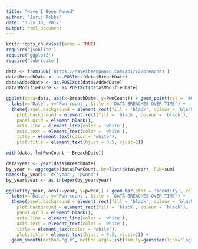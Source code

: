 ```yaml
---
title: "Have I Been Pwned"
author: "Jurij Robba"
date: "July 30, 2017"
output: html_document
---
```


```r
knitr::opts_chunk$set(echo = TRUE)
require('jsonlite')
require('ggplot2')
require('lubridate')
```

```r

data <- fromJSON('https://haveibeenpwned.com/api/v2/breaches')
data$BreachDate <- as.POSIXct(data$BreachDate)
data$AddedDate <- as.POSIXct(data$AddedDate)
data$ModifiedDate <- as.POSIXct(data$ModifiedDate)
```

```r

ggplot(data=data, aes(x=BreachDate, y=PwnCount)) + geom_point(col = '#02B3E9', alpha = I(0.5), size=5) +
  labs(x='Date', y='Pwn count', title = 'DATA BREACHES OVER TIME') +
  theme(panel.background = element_rect(fill = 'black', colour = 'black'),
    plot.background = element_rect(fill = 'black', colour = 'black'),
    panel.grid = element_blank(),
    axis.line = element_line(color = 'white'),
    axis.text = element_text(color = 'white'),
    title = element_text(color = 'white'),
    plot.title = element_text(hjust = 0.5, vjust=2))

with(data, lm(PwnCount ~ BreachDate))

```


```r

data$year <- year(data$BreachDate)
by_year <- aggregate(data$PwnCount, by=list(data$year), FUN=sum)
names(by_year)<- c('year', 'pwned')
by_year$year <- as.integer(by_year$year)

ggplot(by_year, aes(x=year, y=pwned)) + geom_bar(stat = 'identity', col = '#02B3E9', alpha = I(0.5)) +
  labs(x='Date', y='Pwn count', title = 'DATA BREACHES OVER TIME') +
  theme(panel.background = element_rect(fill = 'black', colour = 'black'),
    plot.background = element_rect(fill = 'black', colour = 'black'),
    panel.grid = element_blank(),
    axis.line = element_line(color = 'white'),
    axis.text = element_text(color = 'white'),
    title = element_text(color = 'white'),
    plot.title = element_text(hjust = 0.5, vjust=2)) +
  geom_smooth(method="glm", method.args=list(family=gaussian(link="log")), col='#02B3E9')

```
